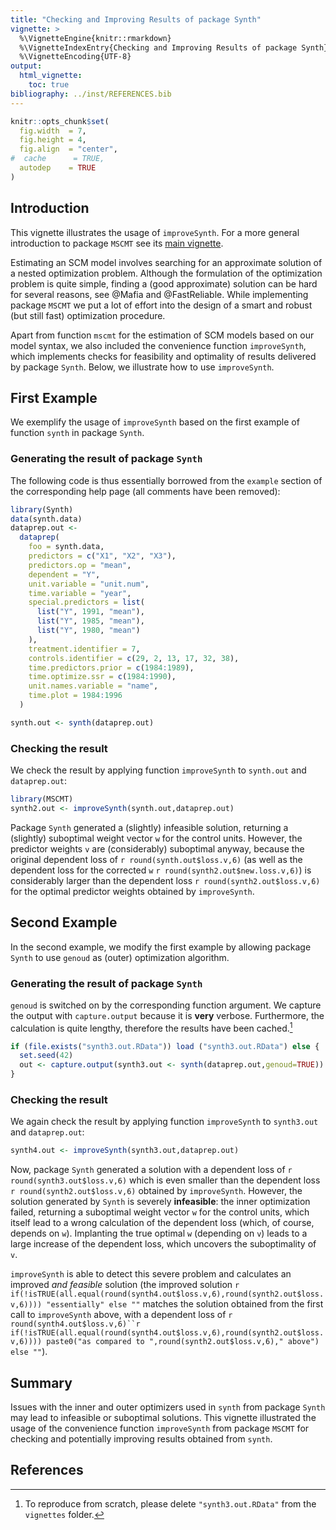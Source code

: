 ```yaml
---
title: "Checking and Improving Results of package Synth"
vignette: >
  %\VignetteEngine{knitr::rmarkdown}
  %\VignetteIndexEntry{Checking and Improving Results of package Synth}
  %\VignetteEncoding{UTF-8}
output: 
  html_vignette:
    toc: true
bibliography: ../inst/REFERENCES.bib
---
```


```r
knitr::opts_chunk$set(
  fig.width  = 7,
  fig.height = 4,
  fig.align  = "center",
#  cache      = TRUE,
  autodep    = TRUE
)
```

## Introduction

This vignette illustrates the usage of `improveSynth`. For a more general introduction to package `MSCMT` see its [main vignette](WorkingWithMSCMT.html).

Estimating an SCM model involves searching for an approximate solution of a nested optimization problem. 
Although the formulation of the optimization problem is quite simple, finding a (good approximate) solution can be hard for several reasons, see @Mafia and @FastReliable.
While implementing package `MSCMT` we put a lot of effort into the design of a smart and robust (but still fast) optimization procedure.

Apart from function `mscmt` for the estimation of SCM models based on our model syntax, we also included the convenience function `improveSynth`,
which implements checks for feasibility and optimality of results delivered by package `Synth`. 
Below, we illustrate how to use `improveSynth`.


## First Example

We exemplify the usage of `improveSynth` based on the first example of function `synth` in package `Synth`.

### Generating the result of package `Synth`

The following code is thus essentially borrowed from the `example` section of the corresponding help page (all comments have been removed):

```r
library(Synth)
data(synth.data)
dataprep.out <-
  dataprep(
    foo = synth.data,
    predictors = c("X1", "X2", "X3"),
    predictors.op = "mean",
    dependent = "Y",
    unit.variable = "unit.num",
    time.variable = "year",
    special.predictors = list(
      list("Y", 1991, "mean"),
      list("Y", 1985, "mean"),
      list("Y", 1980, "mean")
    ),
    treatment.identifier = 7,
    controls.identifier = c(29, 2, 13, 17, 32, 38),
    time.predictors.prior = c(1984:1989),
    time.optimize.ssr = c(1984:1990),
    unit.names.variable = "name",
    time.plot = 1984:1996
  )

synth.out <- synth(dataprep.out)
```

### Checking the result

We check the result by applying function `improveSynth` to `synth.out` and `dataprep.out`:

```r
library(MSCMT)
synth2.out <- improveSynth(synth.out,dataprep.out)
```

Package `Synth` generated a (slightly) infeasible solution, returning a (slightly)
suboptimal weight vector `w` for the control units.
However, the predictor weights `v` are (considerably) suboptimal anyway, 
because the original dependent loss of `r round(synth.out$loss.v,6)` (as well as
the dependent loss for the corrected `w` `r round(synth2.out$new.loss.v,6)`)
is considerably larger than the dependent loss `r round(synth2.out$loss.v,6)` 
for the optimal predictor weights obtained by `improveSynth`.

## Second Example

In the second example, we modify the first example by allowing package `Synth` to use `genoud` as (outer) optimization algorithm.

### Generating the result of package `Synth`

`genoud` is switched on by the corresponding function argument. We capture the output with `capture.output` because it is **very** verbose. Furthermore, the calculation is quite lengthy, therefore the results have been cached.^[To reproduce from scratch, please delete `"synth3.out.RData"` from the `vignettes` folder.]

```r
if (file.exists("synth3.out.RData")) load ("synth3.out.RData") else {
  set.seed(42)
  out <- capture.output(synth3.out <- synth(dataprep.out,genoud=TRUE))
}  
```

### Checking the result

We again check the result by applying function `improveSynth` to `synth3.out` and `dataprep.out`:

```r
synth4.out <- improveSynth(synth3.out,dataprep.out)
```

Now, package `Synth` generated a solution with a dependent loss of `r round(synth3.out$loss.v,6)` which is even smaller than the dependent loss `r round(synth2.out$loss.v,6)` obtained by `improveSynth`.
However, the solution generated by `Synth` is severely **infeasible**: the inner optimization failed, returning a suboptimal weight vector `w` for the control units, which itself lead to a wrong calculation of the dependent loss (which, of course, depends on `w`). 
Implanting the true optimal `w` (depending on `v`) leads to a large increase of the dependent loss, which uncovers the suboptimality of `v`.

`improveSynth` is able to detect this severe problem and calculates an improved *and feasible* solution 
(the improved solution `r if(!isTRUE(all.equal(round(synth4.out$loss.v,6),round(synth2.out$loss.v,6)))) "essentially" else ""` matches the solution obtained from the first call to `improveSynth` above, 
with a dependent loss of `r round(synth4.out$loss.v,6)``r if(!isTRUE(all.equal(round(synth4.out$loss.v,6),round(synth2.out$loss.v,6)))) paste0("as compared to ",round(synth2.out$loss.v,6)," above") else ""`).

## Summary

Issues with the inner and outer optimizers used in `synth` from package `Synth` may lead to infeasible or suboptimal solutions.
This vignette illustrated the usage of the convenience function `improveSynth` from package `MSCMT` for checking and potentially improving results obtained from `synth`. 

## References

